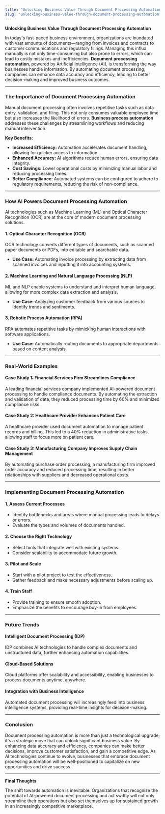 ```yaml
---
title: "Unlocking Business Value Through Document Processing Automation"
slug: "unlocking-business-value-through-document-processing-automation"
---
```


**Unlocking Business Value Through Document Processing Automation**

In today's fast-paced business environment, organizations are inundated with vast amounts of documents—ranging from invoices and contracts to customer communications and regulatory filings. Managing this influx manually is not only time-consuming but also prone to errors, which can lead to costly mistakes and inefficiencies. **Document processing automation**, powered by Artificial Intelligence (AI), is transforming the way businesses handle information. By automating document processing, companies can enhance data accuracy and efficiency, leading to better decision-making and improved business outcomes.

---

### **The Importance of Document Processing Automation**

Manual document processing often involves repetitive tasks such as data entry, validation, and filing. This not only consumes valuable employee time but also increases the likelihood of errors. **Business process automation** addresses these challenges by streamlining workflows and reducing manual intervention.

**Key Benefits:**

- **Increased Efficiency:** Automation accelerates document handling, allowing for quicker access to information.
- **Enhanced Accuracy:** AI algorithms reduce human errors, ensuring data integrity.
- **Cost Savings:** Lower operational costs by minimizing manual labor and reducing processing times.
- **Better Compliance:** Automated systems can be configured to adhere to regulatory requirements, reducing the risk of non-compliance.

---

### **How AI Powers Document Processing Automation**

AI technologies such as Machine Learning (ML) and Optical Character Recognition (OCR) are at the core of modern document processing solutions.

#### **1. Optical Character Recognition (OCR)**

OCR technology converts different types of documents, such as scanned paper documents or PDFs, into editable and searchable data.

- **Use Case:** Automating invoice processing by extracting data from scanned invoices and inputting it into accounting systems.

#### **2. Machine Learning and Natural Language Processing (NLP)**

ML and NLP enable systems to understand and interpret human language, allowing for more complex data extraction and analysis.

- **Use Case:** Analyzing customer feedback from various sources to identify trends and sentiments.

#### **3. Robotic Process Automation (RPA)**

RPA automates repetitive tasks by mimicking human interactions with software applications.

- **Use Case:** Automatically routing documents to appropriate departments based on content analysis.

---

### **Real-World Examples**

#### **Case Study 1: Financial Services Firm Streamlines Compliance**

A leading financial services company implemented AI-powered document processing to handle compliance documents. By automating the extraction and validation of data, they reduced processing time by 60% and minimized compliance risks.

#### **Case Study 2: Healthcare Provider Enhances Patient Care**

A healthcare provider used document automation to manage patient records and billing. This led to a 40% reduction in administrative tasks, allowing staff to focus more on patient care.

#### **Case Study 3: Manufacturing Company Improves Supply Chain Management**

By automating purchase order processing, a manufacturing firm improved order accuracy and reduced processing time, resulting in better relationships with suppliers and decreased operational costs.

---

### **Implementing Document Processing Automation**

#### **1. Assess Current Processes**

- Identify bottlenecks and areas where manual processing leads to delays or errors.
- Evaluate the types and volumes of documents handled.

#### **2. Choose the Right Technology**

- Select tools that integrate well with existing systems.
- Consider scalability to accommodate future growth.

#### **3. Pilot and Scale**

- Start with a pilot project to test the effectiveness.
- Gather feedback and make necessary adjustments before scaling up.

#### **4. Train Staff**

- Provide training to ensure smooth adoption.
- Emphasize the benefits to encourage buy-in from employees.

---

### **Future Trends**

#### **Intelligent Document Processing (IDP)**

IDP combines AI technologies to handle complex documents and unstructured data, further enhancing automation capabilities.

#### **Cloud-Based Solutions**

Cloud platforms offer scalability and accessibility, enabling businesses to process documents anytime, anywhere.

#### **Integration with Business Intelligence**

Automated document processing will increasingly feed into business intelligence systems, providing real-time insights for decision-making.

---

### **Conclusion**

Document processing automation is more than just a technological upgrade; it's a strategic move that can unlock significant business value. By enhancing data accuracy and efficiency, companies can make better decisions, improve customer satisfaction, and gain a competitive edge. As AI technologies continue to evolve, businesses that embrace document processing automation will be well-positioned to capitalize on new opportunities and drive success.

---

**Final Thoughts**

The shift towards automation is inevitable. Organizations that recognize the potential of AI-powered document processing and act swiftly will not only streamline their operations but also set themselves up for sustained growth in an increasingly competitive marketplace.
